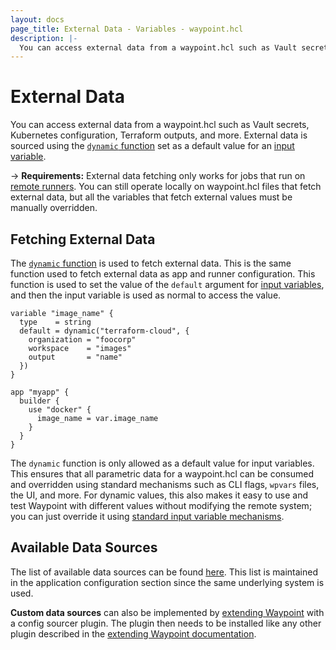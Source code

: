 ```yaml
---
layout: docs
page_title: External Data - Variables - waypoint.hcl
description: |-
  You can access external data from a waypoint.hcl such as Vault secrets, Kubernetes configuration, Terraform outputs, and more.
---
```


# External Data

You can access external data from a waypoint.hcl such as Vault secrets,
Kubernetes configuration, Terraform outputs, and more. External data is
sourced using the
[`dynamic` function](/docs/app-config/dynamic#setting-dynamic-values-via-waypoint-hcl)
set as a default value for an
[input variable](/docs/waypoint-hcl/variables/input).

-> **Requirements:** External data fetching only works for jobs that run
on [remote runners](/docs/extending-waypoint). You can still operate locally
on waypoint.hcl files that fetch external data, but all the variables that fetch
external values must be manually overridden.

## Fetching External Data

The
[`dynamic` function](/docs/app-config/dynamic#setting-dynamic-values-via-waypoint-hcl)
is used to fetch external data. This is the same function used to fetch
external data as app and runner configuration. This function is used to set
the value of the `default` argument for
[input variables](/docs/waypoint-hcl/variables/input), and then the input
variable is used as normal to access the value.

```hcl
variable "image_name" {
  type    = string
  default = dynamic("terraform-cloud", {
    organization = "foocorp"
    workspace    = "images"
    output       = "name"
  })
}

app "myapp" {
  builder {
    use "docker" {
      image_name = var.image_name
    }
  }
}
```

The `dynamic` function is only allowed as a default value for input variables.
This ensures that all parametric data for a waypoint.hcl can be consumed
and overridden using standard mechanisms such as CLI flags, `wpvars` files,
the UI, and more. For dynamic values, this also makes it easy to use and test
Waypoint with different values without modifying the remote system; you can
just override it using [standard input variable mechanisms](/docs/waypoint-hcl/variables/input#assigning-values-to-custom-input-variables).

## Available Data Sources

The list of available data sources can be found
[here](/docs/app-config/dynamic#configuration-sources). This list is maintained
in the application configuration section since the same underlying system is used.

**Custom data sources** can also be implemented by
[extending Waypoint](/docs/extending-waypoint) with a config sourcer plugin.
The plugin then needs to be installed like any other plugin described in the
[extending Waypoint documentation](/docs/extending-waypoint).
